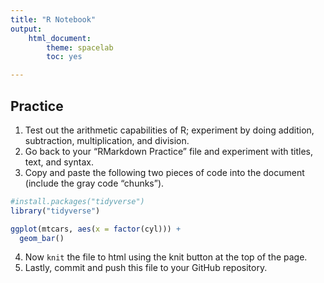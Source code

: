 ```yaml
---
title: "R Notebook"
output:
    html_document:
        theme: spacelab
        toc: yes

---
```


## Practice
1. Test out the arithmetic capabilities of R; experiment by doing addition, subtraction, multiplication, and division.
2. Go back to your "RMarkdown Practice" file and experiment with titles, text, and syntax.
3. Copy and paste the following two pieces of code into the document (include the gray code "chunks").

```r
#install.packages("tidyverse")
library("tidyverse")
```

```r
ggplot(mtcars, aes(x = factor(cyl))) +
  geom_bar()
```

4. Now `knit` the file to html using the knit button at the top of the page.
5. Lastly, commit and push this file to your GitHub repository.
